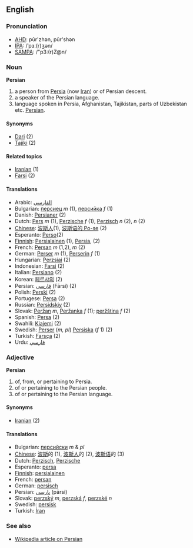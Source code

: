 ==English==

===Pronunciation===
*[[w:AHD|AHD]]: pûr'zhən, pûr'shən
*[[w:IPA|IPA]]: /ˈpɜː(r)ʒən/
*[[w:SAMPA|SAMPA]]: /"p3:(r)Z@n/

===Noun===
'''Persian'''

# a person from [[Persia]] (now [[Iran]]) or of Persian descent.
# a speaker of the Persian language.
# language spoken in Persia, Afghanistan, Tajikistan, parts of Uzbekistan etc. [[Persian]].

====Synonyms====
*[[Dari]] (2)
*[[Tajiki]] (2)

====Related topics====
*[[Iranian]] (1)
*[[Farsi]] (2)


====Translations====
*Arabic: [[الفارسي]] 
*Bulgarian: [[персиец]] ''m'' (1), [[персийка]] ''f'' (1)
*Danish: [[Persianer]] (2)
*Dutch: [[Pers]] ''m'' (1), [[Perzische]] ''f'' (1), [[Perzisch]] ''n'' (2), ''n'' (2)
*[[Chinese]]: [[波斯人]](1), [[波斯语的 Po-se]] (2)
*Esperanto: [[Perso]](2)
*[[Finnish]]: [[Persialainen]] (1), [[Persia]], (2)
*French: [[Persan]] ''m'' (1,2), ''m'' (2)
*German: [[Perser]] ''m'' (1), [[Perserin]] ''f'' (1)
*Hungarian:  [[Perzsiai]] (2)
*Indonesian: [[Farsi]] (2)
*Italian: [[Persiano]] (2)
*Korean: [[페르샤의]] (2)
*Persian: [[فارسی]] (Fārsi) (2)
*Polish: [[Perski]] (2)
*Portugese: [[Persa]] (2)
*Russian: [[Persidskiy]] (2)
*Slovak: [[Peržan#Slovak|Peržan]] ''m'', [[Peržanka]] ''f'' (1); [[peržština]] ''f'' (2)
*Spanish: [[Persa]] (2)
*Swahili: [[Kiajemi]] (2)
*Swedish: [[Perser]] (''m, pl'') [[Persiska]] (''f'' 1) (2)
*Turkish: [[Farsça]] (2)
*Urdu: [[فارسي]]

===Adjective===
'''Persian'''

# of, from, or pertaining to Persia.
# of or pertaining to the Persian people.
# of or pertaining to the Persian language.

====Synonyms====
*[[Iranian]] (2)

====Translations====
*Bulgarian: [[персийски]] ''m'' & ''pl''
*[[Chinese]]: [[波斯]]的 (1), [[波斯人]]的 (2), [[波斯语]]的 (3)
*Dutch: [[Perzisch]], [[Perzische]]
*Esperanto: [[persa]]
*[[Finnish]]: [[persialainen]]
*French: [[persan]]
*German: [[persisch]]
*Persian: [[پارسی]] (pārsi)
*Slovak: [[perzský]] ''m'', [[perzská]] ''f'', [[perzské]] ''n''
*Swedish: [[persisk]]
*Turkish: [[İran]]

===See also===
*[[en:Persian|Wikipedia article on Persian]]